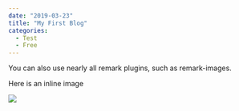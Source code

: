 ---
date: "2019-03-23"
title: "My First Blog"
categories:
  - Test
  - Free
---

You can also use nearly all remark plugins, such as remark-images.

Here is an inline image

![](./312.jpg)
